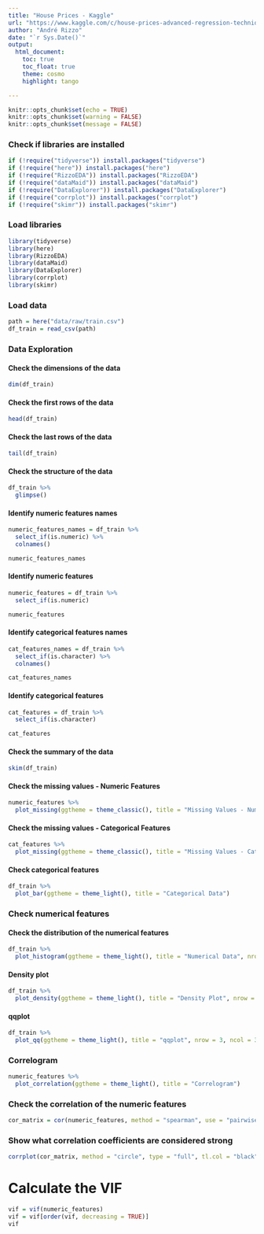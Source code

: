 ```yaml
---
title: "House Prices - Kaggle"
url: "https://www.kaggle.com/c/house-prices-advanced-regression-techniques"
author: "André Rizzo"
date: "`r Sys.Date()`"
output: 
  html_document:
    toc: true
    toc_float: true
    theme: cosmo
    highlight: tango

---
```



```r
knitr::opts_chunk$set(echo = TRUE)
knitr::opts_chunk$set(warning = FALSE)
knitr::opts_chunk$set(message = FALSE)
```



### Check if libraries are installed
```r
if (!require("tidyverse")) install.packages("tidyverse")
if (!require("here")) install.packages("here")
if (!require("RizzoEDA")) install.packages("RizzoEDA")
if (!require("dataMaid")) install.packages("dataMaid")
if (!require("DataExplorer")) install.packages("DataExplorer")
if (!require("corrplot")) install.packages("corrplot")
if (!require("skimr")) install.packages("skimr")

```


### Load libraries
```r
library(tidyverse)
library(here)
library(RizzoEDA)
library(dataMaid)
library(DataExplorer)
library(corrplot)
library(skimr)

```


### Load data
```r
path = here("data/raw/train.csv")
df_train = read_csv(path)
```


### Data Exploration


#### Check the dimensions of the data
```r

dim(df_train)
```


#### Check the first rows of the data
```r
head(df_train)
```


#### Check the last rows of the data
```r
tail(df_train)
```


#### Check the structure of the data
```r
df_train %>% 
  glimpse()

```

#### Identify numeric features names
```r
numeric_features_names = df_train %>% 
  select_if(is.numeric) %>%
  colnames()

numeric_features_names
```


#### Identify numeric features
```r
numeric_features = df_train %>% 
  select_if(is.numeric)

numeric_features
```

#### Identify categorical features names
```r
cat_features_names = df_train %>% 
  select_if(is.character) %>%
  colnames()

cat_features_names
```


#### Identify categorical features
```r
cat_features = df_train %>% 
  select_if(is.character)

cat_features
```



#### Check the summary of the data
```r
skim(df_train)
```

#### Check the missing values - Numeric Features
```r
numeric_features %>%
  plot_missing(ggtheme = theme_classic(), title = "Missing Values - Numeric Features")

```


#### Check the missing values - Categorical Features
```r
cat_features %>%
  plot_missing(ggtheme = theme_classic(), title = "Missing Values - Categorical Features")

```

#### Check categorical features
```r
df_train %>%
  plot_bar(ggtheme = theme_light(), title = "Categorical Data")
```

### Check numerical features

#### Check the distribution of the numerical features
```r
df_train %>%
  plot_histogram(ggtheme = theme_light(), title = "Numerical Data", nrow = 3, ncol = 3)
```

#### Density plot
```r
df_train %>%
  plot_density(ggtheme = theme_light(), title = "Density Plot", nrow = 3, ncol = 3)
```

#### qqplot
```r
df_train %>%
  plot_qq(ggtheme = theme_light(), title = "qqplot", nrow = 3, ncol = 3)
```

### Correlogram
```r
numeric_features %>%
  plot_correlation(ggtheme = theme_light(), title = "Correlogram")

```


### Check the correlation of the numeric features
```r
cor_matrix = cor(numeric_features, method = "spearman", use = "pairwise.complete.obs")

```

### Show what correlation coefficients are considered strong
```r
corrplot(cor_matrix, method = "circle", type = "full", tl.col = "black", tl.srt = 45, tl.cex = 0.5)
```


# Calculate the VIF
```r
vif = vif(numeric_features)
vif = vif[order(vif, decreasing = TRUE)]
vif
```

